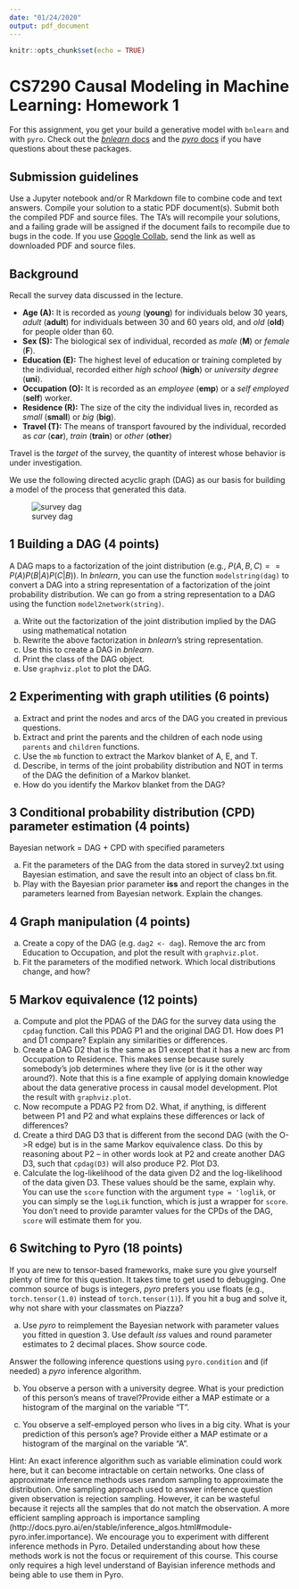 ```yaml
---
date: "01/24/2020"
output: pdf_document
---
```


```r
knitr::opts_chunk$set(echo = TRUE)
```

# CS7290 Causal Modeling in Machine Learning: Homework 1

For this assignment, you get your build a generative model with `bnlearn` and with `pyro`. Check out the [*bnlearn* docs](http://www.bnlearn.com) and the [*pyro* docs](http://pyro.ai) if you have questions about these packages.

## Submission guidelines

Use a Jupyter notebook and/or R Markdown file to combine code and text answers.  Compile your solution to a static PDF document(s).  Submit both the compiled PDF and source files.  The TA's will recompile your solutions, and a failing grade will be assigned if the document fails to recompile due to bugs in the code.  If you use [Google Collab](https://colab.research.google.com/notebook), send the link as well as downloaded PDF and source files.

## Background

Recall the survey data discussed in the lecture.

* **Age (A):** It is recorded as *young* (**young**) for individuals below 30 years, *adult* (**adult**) for individuals between 30 and 60 years old, and *old* (**old**) for people older than 60.
* **Sex (S):** The biological sex of individual, recorded as *male* (**M**) or *female* (**F**).
* **Education (E):** The highest level of education or training completed by the individual, recorded either *high school* (**high**) or *university degree* (**uni**).
* **Occupation (O):** It is recorded as an *employee* (**emp**) or a *self employed* (**self**) worker.
* **Residence (R):** The size of the city the individual lives in, recorded as *small* (**small**) or *big* (**big**).
* **Travel (T):** The means of transport favoured by the individual, recorded as *car* (**car**), *train* (**train**) or *other* (**other**)

Travel is the *target* of the survey, the quantity of interest whose behavior is under investigation.

We use the following directed acyclic graph (DAG) as our basis for building a model of the process that generated this data.

![survey dag](survey.png)

## 1 Building a DAG (4 points)

A DAG maps to a factorization of the joint distribution (e.g., $P(A, B, C) == P(A)P(B|A)P(C|B)$).  In *bnlearn*, you can use the function `modelstring(dag)` to convert a DAG into a string representation of a factorization of the joint probability distribution. We can go from a string representation to a DAG using the function `model2network(string)`.

(a) Write out the factorization of the joint distribution implied by the DAG using mathematical notation
(b) Rewrite the above factorization in *bnlearn*'s string representation.
(c) Use this to create a DAG in *bnlearn*.
(d) Print the class of the DAG object.
(e) Use `graphviz.plot` to plot the DAG.

## 2 Experimenting with graph utilities (6 points)

(a) Extract and print the nodes and arcs of the DAG you created in previous questions.
(b) Extract and print the parents and the children of each node using `parents` and `children` functions.
(c) Use the `mb` function to extract the Markov blanket of A, E, and T.
(d) Describe, in terms of the joint probability distribution and NOT in terms of the DAG the definition of a Markov blanket.
(e) How do you identify the Markov blanket from the DAG?

## 3 Conditional probability distribution (CPD) parameter estimation (4 points)

Bayesian network = DAG + CPD with specified parameters

(a) Fit the parameters of the DAG from the data stored in survey2.txt using Bayesian estimation, and save the result into an object of class bn.fit.  
(b) Play with the Bayesian prior parameter **iss** and report the changes in the parameters learned from Bayesian network. Explain the changes.

## 4 Graph manipulation (4 points)

(a) Create a copy of the DAG (e.g. `dag2 <- dag`).  Remove the arc from Education to Occupation, and plot the result with `graphviz.plot`.
(b) Fit the parameters of the modified network. Which local distributions change, and how?

## 5 Markov equivalence (12 points)

(a) Compute and plot the PDAG of the DAG for the survey data using the `cpdag` function.  Call this PDAG P1 and the original DAG D1.  How does P1 and D1 compare?  Explain any similarities or differences.
(b) Create a DAG D2 that is the same as D1 except that it has a new arc from Occupation to Residence.  This makes sense because surely somebody's job determines where they live (or is it the other way around?).  Note that this is a fine example of applying domain knowledge about the data generative process in causal model development. Plot the result with `graphviz.plot`.
(c) Now recompute a PDAG P2 from D2.  What, if anything, is different between P1 and P2 and what explains these differences or lack of differences?
(d) Create a third DAG D3 that is different from the second DAG (with the O->R edge) but is in the same Markov equivalence class. Do this by reasoning about P2 -- in other words look at P2 and create another DAG D3, such that `cpdag(D3)` will also produce P2.  Plot D3.
(e) Calculate the log-likelihood of the data given D2 and the log-likelihood of the data given D3.  These values should be the same, explain why.  You can use the `score` function with the argument `type = 'loglik`, or you can simply se the `logLik` function, which is just a wrapper for `score`.  You don't need to provide paramter values for the CPDs of the DAG, `score` will estimate them for you.

## 6 Switching to Pyro (18 points)

If you are new to tensor-based frameworks, make sure you give yourself plenty of time for this question.  It takes time to get used to debugging.  One common source of bugs is integers, *pyro* prefers you use floats (e.g., `torch.tensor(1.0)` instead of `torch.tensor(1)`).  If you hit a bug and solve it, why not share with your classmates on Piazza?

(a) Use *pyro* to reimplement the Bayesian network with parameter values you fitted in question 3.  Use default *iss* values and round parameter estimates to 2 decimal places.  Show source code.


Answer the following inference questions using `pyro.condition` and (if needed) a *pyro* inference algorithm. 

(b) You observe a person with a university degree. What is your prediction of this person's means of travel?Provide either a MAP estimate or a histogram of the marginal on the variable "T". 
    
(c) You observe a self-employed person who lives in a big city. What is your prediction of this person's age?  Provide either a MAP estimate or a histogram of the marginal on the variable "A".  

Hint: An exact inference algorithm such as variable elimination could work here, but it can become intractable on certain networks. One class of approximate inference methods uses random sampling to approximate the distribution. One sampling approach used to answer inference question given observation is rejection sampling. However, it can be wasteful because it rejects all the samples that do not match the observation. A more efficient sampling approach is importance sampling (http://docs.pyro.ai/en/stable/inference_algos.html#module-pyro.infer.importance). We encourage you to experiment with different inference methods in Pyro. Detailed understanding about how these methods work is not the focus or requirement of this course. This course only requires a high level understand of Bayisian inference methods and being able to use them in Pyro.